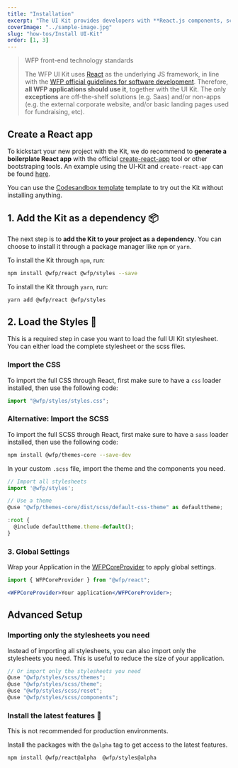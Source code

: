 ```yaml
---
title: "Installation"
excerpt: "The UI Kit provides developers with **React.js components, scss, css, html and assets**."
coverImage: "../sample-image.jpg"
slug: "how-tos/Install UI-Kit"
order: [1, 3]
---
```


> WFP front-end technology standards
>
> The WFP UI Kit uses [React](https://reactjs.org/) as the underlying JS framework, in line with the [WFP official guidelines for software development](https://newgo.wfp.org/documents/software-solutions-technology-stack). Therefore, **all WFP applications should use it**, together with the UI Kit. The only **exceptions** are off-the-shelf solutions (e.g. Saas) and/or non-apps (e.g. the external corporate website, and/or basic landing pages used for fundraising, etc).

## Create a React app

To kickstart your new project with the Kit, we do recommend to **generate a boilerplate React app** with the official [create-react-app](https://github.com/facebook/create-react-app) tool or other bootstraping tools. An example using the UI-Kit and `create-react-app` can be found [here](https://github.com/wfp/ui/tree/master/examples/create-react-app).

You can use the [Codesandbox template](https://codesandbox.io/s/wfp-ui-template-5bef8) template to try out the Kit without installing anything.

## 1. Add the Kit as a dependency 📦

The next step is to **add the Kit to your project as a dependency**. You can choose to install it through a package manager like `npm` or `yarn`.

To install the Kit through `npm`, run:

```bash
npm install @wfp/react @wfp/styles --save
```

To install the Kit through `yarn`, run:

```bash
yarn add @wfp/react @wfp/styles
```

## 2. Load the Styles 🌈

This is a required step in case you want to load the full UI Kit stylesheet. You can either load the complete stylesheet or the scss files.

### Import the CSS

To import the full CSS through React, first make sure to have a `css` loader installed, then use the following code:

```jsx
import "@wfp/styles/styles.css";
```

### Alternative: Import the SCSS

To import the full SCSS through React, first make sure to have a `sass` loader installed, then use the following code:

```bash
npm install @wfp/themes-core --save-dev
```

In your custom `.scss` file, import the theme and the components you need.

```jsx
// Import all stylesheets
import '@wfp/styles';

// Use a theme
@use "@wfp/themes-core/dist/scss/default-css-theme" as defaulttheme;

:root {
  @include defaulttheme.theme-default();
}
```

### 3. Global Settings

Wrap your Application in the [WFPCoreProvider](/documentation/developing/themes) to apply global settings.

```jsx
import { WFPCoreProvider } from "@wfp/react";

<WFPCoreProvider>Your application</WFPCoreProvider>;
```

## Advanced Setup

### Importing only the stylesheets you need

Instead of importing all stylesheets, you can also import only the stylesheets you need. This is useful to reduce the size of your application.

```jsx
// Or import only the stylesheets you need
@use "@wfp/styles/scss/themes";
@use "@wfp/styles/scss/theme";
@use "@wfp/styles/scss/reset";
@use "@wfp/styles/scss/components";
```

### Install the latest features 🌱

<Callout kind="warning">
  This is not recommended for production environments.
</Callout>

Install the packages with the `@alpha` tag to get access to the latest features.

```bash
npm install @wfp/react@alpha  @wfp/styles@alpha
```

